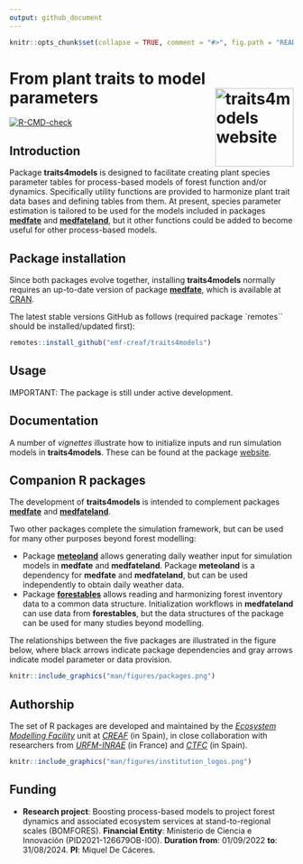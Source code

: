 ```yaml
---
output: github_document
---
```


```r

knitr::opts_chunk$set(collapse = TRUE, comment = "#>", fig.path = "README-")
```

# From plant traits to model parameters <a href="https://emf-creaf.github.io/traits4models/"><img src="man/figures/logo.png" align="right" height="139" alt="traits4models website" /></a>

  <!-- badges: start -->
  [![R-CMD-check](https://github.com/emf-creaf/traits4models/actions/workflows/R-CMD-check.yaml/badge.svg)](https://github.com/emf-creaf/traits4models/actions/workflows/R-CMD-check.yaml)
  <!-- badges: end -->

## Introduction

Package **traits4models** is designed to facilitate creating plant species parameter tables for process-based models of forest function and/or dynamics. Specifically utility functions are provided to harmonize plant trait data bases and defining tables from them. At present, species parameter estimation is tailored to be used for the models included in packages [**medfate**](https://emf-creaf.github.io/medfate) and [**medfateland**](https://emf-creaf.github.io/medfateland), but it other functions could be added to become useful for other process-based models. 

## Package installation

Since both packages evolve together, installing **traits4models** normally requires an up-to-date version of package [**medfate**](https://emf-creaf.github.io/medfate), which is available at [CRAN](https://cran.r-project.org/package=medfate). 

The latest stable versions GitHub as follows (required package `remotes`` should be installed/updated first):

```r
remotes::install_github("emf-creaf/traits4models")
```


## Usage

IMPORTANT: The package is still under active development. 

## Documentation

A number of *vignettes* illustrate how to initialize inputs and run simulation models in **traits4models**. These can be found at the package [website](https://emf-creaf.github.io/traits4models/).

## Companion R packages

The development of **traits4models** is intended to complement packages [**medfate**](https://emf-creaf.github.io/medfate) and [**medfateland**](https://emf-creaf.github.io/medfateland). 

Two other packages complete the simulation framework, but can be used for many other purposes beyond forest modelling:

  + Package [**meteoland**](https://emf-creaf.github.io/meteoland) allows generating daily weather input for simulation models in **medfate** and **medfateland**. Package **meteoland** is a dependency for **medfate** and **medfateland**, but can be used independently to obtain daily weather data.
  + Package [**forestables**](https://emf-creaf.github.io/forestables) allows reading and harmonizing forest inventory data to a common data structure. Initialization workflows in **medfateland** can use data from **forestables**, but the data structures of the package can be used for many studies beyond modelling.

The relationships between the five packages are illustrated in the figure below, where black arrows indicate package dependencies and gray arrows indicate model parameter or data provision.

```r
knitr::include_graphics("man/figures/packages.png")
```



## Authorship

The set of R packages are developed and maintained by the [*Ecosystem Modelling Facility*](https://emf.creaf.cat) unit at [*CREAF*](https://www.creaf.cat/) (in Spain), in close collaboration with researchers from [*URFM-INRAE*](https://www6.paca.inrae.fr/ecologie_des_forets_mediterraneennes/) (in France) and [*CTFC*](https://www.ctfc.cat/) (in Spain).

```r
knitr::include_graphics("man/figures/institution_logos.png")
```


## Funding

+ **Research project**: Boosting process-based models to project forest dynamics and associated ecosystem services at stand-to-regional scales (BOMFORES). **Financial Entity**: Ministerio de Ciencia e Innovación (PID2021-126679OB-I00). **Duration from**: 01/09/2022 **to**: 31/08/2024. **PI**: Miquel De Cáceres.
